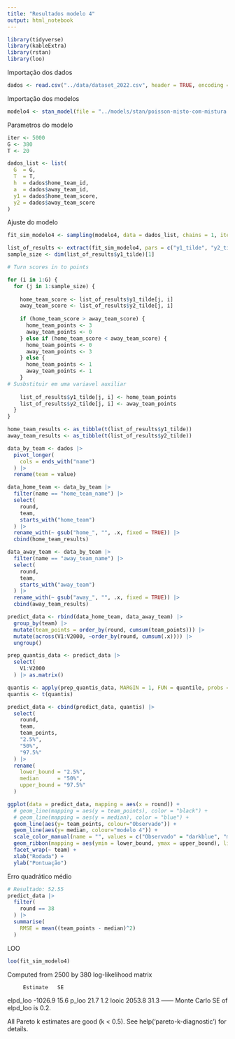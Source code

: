 ```yaml
---
title: "Resultados modelo 4"
output: html_notebook
---
```


```r
library(tidyverse)
library(kableExtra)
library(rstan)
library(loo)
```

Importação dos dados 
```r
dados <- read.csv("../data/dataset_2022.csv", header = TRUE, encoding = 'UTF-8')
```

Importação dos modelos
```r
modelo4 <- stan_model(file = "../models/stan/poisson-misto-com-mistura.stan")
```

Parametros do modelo
```r
iter <- 5000
G <- 380
T <- 20

dados_list <- list(
  G  = G,
  T  = T,
  h  = dados$home_team_id,
  a  = dados$away_team_id,
  y1 = dados$home_team_score,
  y2 = dados$away_team_score
)
```

Ajuste do modelo
```r
fit_sim_modelo4 <- sampling(modelo4, data = dados_list, chains = 1, iter = iter, cores = 1, refresh = 100)
```

```r
list_of_results <- extract(fit_sim_modelo4, pars = c("y1_tilde", "y2_tilde"))
sample_size <- dim(list_of_results$y1_tilde)[1]
```

```r
# Turn scores in to points

for (i in 1:G) {
  for (j in 1:sample_size) {
    
    home_team_score <- list_of_results$y1_tilde[j, i]
    away_team_score <- list_of_results$y2_tilde[j, i]
    
    if (home_team_score > away_team_score) {
      home_team_points <- 3
      away_team_points <- 0
    } else if (home_team_score < away_team_score) {
      home_team_points <- 0
      away_team_points <- 3
    } else {
      home_team_points <- 1
      away_team_points <- 1
    }
# Susbstituir em uma variavel auxiliar
        
    list_of_results$y1_tilde[j, i] <- home_team_points
    list_of_results$y2_tilde[j, i] <- away_team_points
  }
}

home_team_results <- as_tibble(t(list_of_results$y1_tilde))
away_team_results <- as_tibble(t(list_of_results$y2_tilde))

data_by_team <- dados |> 
  pivot_longer(
    cols = ends_with("name")
  ) |>
  rename(team = value) 

data_home_team <- data_by_team |>
  filter(name == "home_team_name") |>
  select(
    round,
    team,
    starts_with("home_team")
  ) |>
  rename_with(~ gsub("home_", "", .x, fixed = TRUE)) |>
  cbind(home_team_results)

data_away_team <- data_by_team |>
  filter(name == "away_team_name") |>
  select(
    round,
    team,
    starts_with("away_team")
  ) |>
  rename_with(~ gsub("away_", "", .x, fixed = TRUE)) |>
  cbind(away_team_results) 

predict_data <- rbind(data_home_team, data_away_team) |>
  group_by(team) |>
  mutate(team_points = order_by(round, cumsum(team_points))) |>
  mutate(across(V1:V2000, ~order_by(round, cumsum(.x)))) |>
  ungroup()

prep_quantis_data <- predict_data |>
  select(
    V1:V2000
  ) |> as.matrix()

quantis <- apply(prep_quantis_data, MARGIN = 1, FUN = quantile, probs = c(0.025, 0.5, 0.975))
quantis <- t(quantis)

predict_data <- cbind(predict_data, quantis) |>
  select(
    round,
    team,
    team_points,
    "2.5%",
    "50%",
    "97.5%"
  ) |>
  rename(
    lower_bound = "2.5%",
    median      = "50%",
    upper_bound = "97.5%"
  )

```

```r
ggplot(data = predict_data, mapping = aes(x = round)) + 
  # geom_line(mapping = aes(y = team_points), color = "black") +
  # geom_line(mapping = aes(y = median), color = "blue") + 
  geom_line(aes(y= team_points, colour="Observado")) +
  geom_line(aes(y= median, colour="modelo 4")) +
  scale_color_manual(name = "", values = c("Observado" = "darkblue", "modelo 4" = "red")) +
  geom_ribbon(mapping = aes(ymin = lower_bound, ymax = upper_bound), linetype=2, alpha=0.1) + 
  facet_wrap(~ team) +
  xlab("Rodada") +
  ylab("Pontuação")
```

Erro quadrático médio
```r
# Resultado: 52.55
predict_data |>
  filter(
    round == 38
  ) |>
  summarise(
    RMSE = mean((team_points - median)^2)
  )
```

LOO
```r
loo(fit_sim_modelo4)
```

Computed from 2500 by 380 log-likelihood matrix

         Estimate   SE
elpd_loo  -1026.9 15.6
p_loo        21.7  1.2
looic      2053.8 31.3
------
Monte Carlo SE of elpd_loo is 0.2.

All Pareto k estimates are good (k < 0.5).
See help('pareto-k-diagnostic') for details.